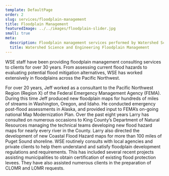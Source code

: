 ```yaml
---
template: DefaultPage
order: 2
slug: services/floodplain-management
title: Floodplain Management
featuredImage: ../../images/floodplain-slider.jpg
small: true
meta:
  description: Floodplain management services performed by Watershed Science and Engineering
  title: Watershed Science and Engineering Floodplain Management
---
```


WSE staff have been providing floodplain management consulting services to clients for over 30 years. From assessing current flood hazards to evaluating potential flood mitigation alternatives, WSE has worked extensively in floodplains across the Pacific Northwest.

For over 20 years, Jeff worked as a consultant to the Pacific Northwest Region (Region X) of the Federal Emergency Management Agency (FEMA). During this time Jeff produced new floodplain maps for hundreds of miles of streams in Washington, Oregon, and Idaho. He conducted emergency post-flood assessments in Alaska, and provided input to FEMA’s on-going national Map Modernization Plan. Over the past eight years Larry has consulted on numerous occasions to King County’s Department of Natural Resources managing the technical teams developing new flood hazard maps for nearly every river in the County. Larry also directed the development of new Coastal Flood Hazard maps for more than 100 miles of Puget Sound shoreline. WSE routinely consults with local agencies and private clients to help them understand and satisfy floodplain development regulations and requirements. This has included several recent projects assisting municipalities to obtain certification of existing flood protection levees. They have also assisted numerous clients in the preparation of CLOMR and LOMR requests.